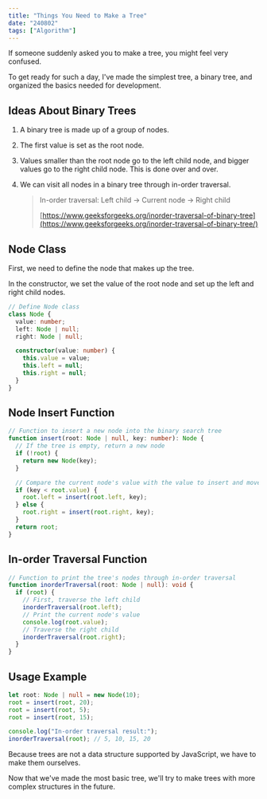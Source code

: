 ```yaml
---
title: "Things You Need to Make a Tree"
date: "240802"
tags: ["Algorithm"]
---
```


If someone suddenly asked you to make a tree, you might feel very confused.

To get ready for such a day, I've made the simplest tree, a binary tree, and organized the basics needed for development.

## Ideas About Binary Trees

1. A binary tree is made up of a group of nodes.
2. The first value is set as the root node.
3. Values smaller than the root node go to the left child node, and bigger values go to the right child node. This is done over and over.
4. We can visit all nodes in a binary tree through in-order traversal.

   > In-order traversal: Left child -> Current node -> Right child
   >
   > [https://www.geeksforgeeks.org/inorder-traversal-of-binary-tree](https://www.geeksforgeeks.org/inorder-traversal-of-binary-tree/)

## Node Class

First, we need to define the node that makes up the tree.

In the constructor, we set the value of the root node and set up the left and right child nodes.

```typescript
// Define Node class
class Node {
  value: number;
  left: Node | null;
  right: Node | null;

  constructor(value: number) {
    this.value = value;
    this.left = null;
    this.right = null;
  }
}
```

## Node Insert Function

```typescript
// Function to insert a new node into the binary search tree
function insert(root: Node | null, key: number): Node {
  // If the tree is empty, return a new node
  if (!root) {
    return new Node(key);
  }

  // Compare the current node's value with the value to insert and move to left or right child
  if (key < root.value) {
    root.left = insert(root.left, key);
  } else {
    root.right = insert(root.right, key);
  }
  return root;
}
```

## In-order Traversal Function

```typescript
// Function to print the tree's nodes through in-order traversal
function inorderTraversal(root: Node | null): void {
  if (root) {
    // First, traverse the left child
    inorderTraversal(root.left);
    // Print the current node's value
    console.log(root.value);
    // Traverse the right child
    inorderTraversal(root.right);
  }
}
```

## Usage Example

```typescript
let root: Node | null = new Node(10);
root = insert(root, 20);
root = insert(root, 5);
root = insert(root, 15);

console.log("In-order traversal result:");
inorderTraversal(root); // 5, 10, 15, 20
```

Because trees are not a data structure supported by JavaScript, we have to make them ourselves.

Now that we've made the most basic tree, we'll try to make trees with more complex structures in the future.
